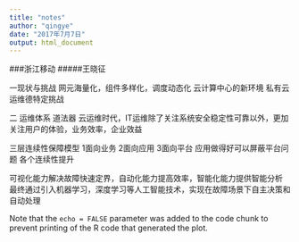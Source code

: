 ```yaml
---
title: "notes"
author: "qingye"
date: "2017年7月7日"
output: html_document
---
```


###浙江移动
#####王晓征

一现状与挑战
网元海量化，组件多样化，调度动态化
云计算中心的新环境
私有云运维德特定挑战

二 运维体系
道法器
云运维时代，IT运维除了关注系统安全稳定性可靠以外，更加关注用户的体验，业务效率，企业效益

三层连续性保障模型
1面向业务
2面向应用
3面向平台
应用做得好可以屏蔽平台问题
各个连续性提升

可视化能力解决故障快速定界，自动化能力提高效率，智能化能力提供智能分析
最终通过引入机器学习，深度学习等人工智能技术，实现在故障场景下自主决策和自动处理


Note that the `echo = FALSE` parameter was added to the code chunk to prevent printing of the R code that generated the plot.
